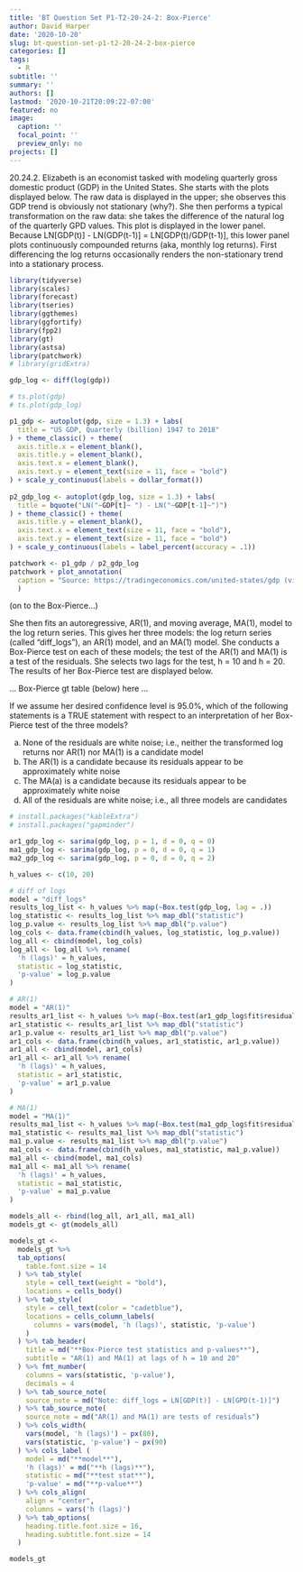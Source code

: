 ```yaml
---
title: 'BT Question Set P1-T2-20-24-2: Box-Pierce'
author: David Harper
date: '2020-10-20'
slug: bt-question-set-p1-t2-20-24-2-box-pierce
categories: []
tags:
  - R
subtitle: ''
summary: ''
authors: []
lastmod: '2020-10-21T20:09:22-07:00'
featured: no
image:
  caption: ''
  focal_point: ''
  preview_only: no
projects: []
---
```


20.24.2. Elizabeth is an economist tasked with modeling quarterly gross domestic product (GDP) in the United States. She starts with the plots displayed below. The raw data is displayed in the upper; she observes this GDP trend is obviously not stationary (why?). She then performs a typical transformation on the raw data: she takes the difference of the natural log of the quarterly GPD values. This plot is displayed in the lower panel. Because LN[GDP(t)] - LN(GDP(t-1)] = LN[GDP(t)/GDP(t-1)], this lower panel plots continuously compounded returns (aka, monthly log returns). First differencing the log returns occasionally renders the non-stationary trend into a stationary process.

```r
library(tidyverse)
library(scales)
library(forecast)
library(tseries)
library(ggthemes)
library(ggfortify)
library(fpp2)
library(gt)
library(astsa)
library(patchwork)
# library(gridExtra)

gdp_log <- diff(log(gdp))

# ts.plot(gdp)
# ts.plot(gdp_log)

p1_gdp <- autoplot(gdp, size = 1.3) + labs(
  title = "US GDP, Quarterly (billion) 1947 to 2018"
) + theme_classic() + theme(
  axis.title.x = element_blank(),
  axis.title.y = element_blank(),
  axis.text.x = element_blank(),
  axis.text.y = element_text(size = 11, face = "bold")
) + scale_y_continuous(labels = dollar_format())
  
p2_gdp_log <- autoplot(gdp_log, size = 1.3) + labs(
  title = bquote("LN("~GDP[t]~ ") - LN("~GDP[t-1]~")")
) + theme_classic() + theme(
  axis.title.y = element_blank(),
  axis.text.x = element_text(size = 11, face = "bold"),
  axis.text.y = element_text(size = 11, face = "bold")
) + scale_y_continuous(labels = label_percent(accuracy = .1))

patchwork <- p1_gdp / p2_gdp_log
patchwork + plot_annotation(
  caption = "Source: https://tradingeconomics.com/united-states/gdp (via astsa package)"
  )

```

(on to the Box-Pierce...)

She then fits an autoregressive, AR(1), and moving average, MA(1), model to the log return series. This gives her three models: the log return series (called "diff_logs"), an AR(1) model, and an MA(1) model. She conducts a Box-Pierce test on each of these models; the test of the AR(1) and MA(1) is a test of the residuals. She selects two lags for the test, h = 10 and h = 20. The results of her Box-Pierce test are displayed below.

... Box-Pierce gt table (below) here ...

If we assume her desired confidence level is 95.0%, which of the following statements is a TRUE statement with respect to an interpretation of her Box-Pierce test of the three models?

a. None of the residuals are white noise; i.e., neither the transformed log returns nor AR(1) nor MA(1) is a candidate model
b. The AR(1) is a candidate because its residuals appear to be approximately white noise
c. The MA(a) is a candidate because its residuals appear to be approximately white noise
d. All of the residuals are white noise; i.e., all three models are candidates
 

```r

# install.packages("kableExtra")
# install.packages("gapminder")

ar1_gdp_log <- sarima(gdp_log, p = 1, d = 0, q = 0)
ma1_gdp_log <- sarima(gdp_log, p = 0, d = 0, q = 1)
ma2_gdp_log <- sarima(gdp_log, p = 0, d = 0, q = 2)

h_values <- c(10, 20)

# diff of logs
model = "diff_logs"
results_log_list <- h_values %>% map(~Box.test(gdp_log, lag = .))
log_statistic <- results_log_list %>% map_dbl("statistic")
log_p.value <- results_log_list %>% map_dbl("p.value")
log_cols <- data.frame(cbind(h_values, log_statistic, log_p.value))
log_all <- cbind(model, log_cols)
log_all <- log_all %>% rename(
  'h (lags)' = h_values,
  statistic = log_statistic,
  'p-value' = log_p.value
)

# AR(1)
model = "AR(1)"
results_ar1_list <- h_values %>% map(~Box.test(ar1_gdp_log$fit$residuals, lag = .))
ar1_statistic <- results_ar1_list %>% map_dbl("statistic")
ar1_p.value <- results_ar1_list %>% map_dbl("p.value")
ar1_cols <- data.frame(cbind(h_values, ar1_statistic, ar1_p.value))
ar1_all <- cbind(model, ar1_cols)
ar1_all <- ar1_all %>% rename(
  'h (lags)' = h_values,
  statistic = ar1_statistic,
  'p-value' = ar1_p.value
)

# MA(1)
model = "MA(1)"
results_ma1_list <- h_values %>% map(~Box.test(ma1_gdp_log$fit$residuals, lag = .))
ma1_statistic <- results_ma1_list %>% map_dbl("statistic")
ma1_p.value <- results_ma1_list %>% map_dbl("p.value")
ma1_cols <- data.frame(cbind(h_values, ma1_statistic, ma1_p.value))
ma1_all <- cbind(model, ma1_cols)
ma1_all <- ma1_all %>% rename(
  'h (lags)' = h_values,
  statistic = ma1_statistic,
  'p-value' = ma1_p.value
)

models_all <- rbind(log_all, ar1_all, ma1_all)
models_gt <- gt(models_all)

models_gt <- 
  models_gt %>% 
  tab_options(
    table.font.size = 14
  ) %>% tab_style(
    style = cell_text(weight = "bold"),
    locations = cells_body()
  ) %>% tab_style(
    style = cell_text(color = "cadetblue"),
    locations = cells_column_labels(
      columns = vars(model, 'h (lags)', statistic, 'p-value')
    )
  ) %>% tab_header(
    title = md("**Box-Pierce test statistics and p-values**"),
    subtitle = "AR(1) and MA(1) at lags of h = 10 and 20"
  ) %>% fmt_number(
    columns = vars(statistic, 'p-value'),
    decimals = 4
  ) %>% tab_source_note(
    source_note = md("Note: diff_logs = LN[GDP(t)] - LN[GPD(t-1)]")
  ) %>% tab_source_note(
    source_note = md("AR(1) and MA(1) are tests of residuals")
  ) %>% cols_width(
    vars(model, 'h (lags)') ~ px(80),
    vars(statistic, 'p-value') ~ px(90)
  ) %>% cols_label (
    model = md("**model**"),
    'h (lags)' = md("**h (lags)**"),
    statistic = md("**test stat**"),
    'p-value' = md("**p-value**")
  ) %>% cols_align(
    align = "center",
    columns = vars('h (lags)')
  ) %>% tab_options(
    heading.title.font.size = 16,
    heading.subtitle.font.size = 14
  )

models_gt

```
